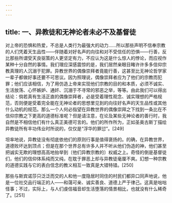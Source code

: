 ```yaml
---
---
---
```

title: 一、异教徒和无神论者未必不及基督徒
---




对上帝的恐惧和热爱，不总是人类行为最强大的动力……所以那些声明不信奉宗教的人们凭着天生品性——伴随着对好名声的向往和对不受信任的恐惧——行善，反比那些所谓受天良驱策的人更坚定有力，不应认为这是什么惊人的悖论，而应视作某种十分自然的事情。我们理应深感震惊的是，我们居然亲眼目睹许许多多信仰宗教真理的人沉溺于犯罪。异教世界的偶像崇拜者竟能行善，这甚至比无神论哲学家一辈子都做好事还要不可思议。因为照理说，偶像崇拜者应为了他们的宗教而犯罪；他们应该相信，为了用仿造上帝来实现他们宗教的目的和本质，必须不诚实、生活放荡、心怀嫉妒、通奸、沉溺于不寻常的邪恶之举，等等。由此我们可以得出结论：倘若真有生活正直的偶像崇拜者，必是受着理性观念、诚实理想的严格规范，否则便是受着完全能在无神论者的思想里见到的向往好名声的天生品性或其他什么动机的规范。那么一个人何必指望在异教世界的偶像崇拜之下找到一条比在不信仰宗教之下更高的道德标准呢？但是请注意，在论及某些无神论者的善行时，我自然是不相信他们有什么真正美德可言的。他们的所作所为，正如圣奥古斯丁描绘异教徒所有丰功伟业时所说的，仅仅是“浮华的罪愆”。[249]

坦率地说，异教徒没有彻底依他们的原则行事是值得褒扬的。的确，在异教世界，道德败坏达到顶点；但是在那个世界总有许多人并不听从他们伪造的神，他们甚至把诚实无欺的理想高高地抬举到〔他们异教宗教的〕权威之上。奇怪的倒是基督徒们，他们的信仰体系纯而又纯，在耽于罪恶上却与异教徒毫厘不爽。幻想一种宗教的道德实践与它的表白信念的教义相互一致真是大错特错。[250]

那些与斯宾诺莎只泛泛而交的人和他一度隐居时同住的村民们都异口同声地说，他是一位社交品行端正的人——和蔼可亲、诚实善良、道德上严于律己。这真是咄咄怪事；不过，实际上，与人们虔信福音却生活堕落的情景相比，也就没有什么稀奇了。[251]
